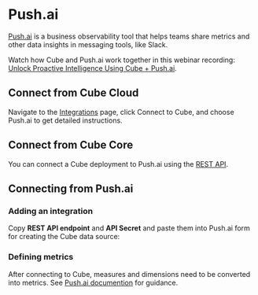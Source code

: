 # Push.ai

[Push.ai](https://push.ai) is a business observability tool that helps teams
share metrics and other data insights in messaging tools, like Slack.

<Screenshot src="https://ucarecdn.com/b7f2f073-fd77-4de3-a40f-ee7e3690b535/"/>

<InfoBox>

Watch how Cube and Push.ai work together in this webinar recording:
[Unlock Proactive Intelligence Using Cube + Push.ai](https://cube.dev/events/unlock-proactive-intelligence-using-cube-push-ai).

</InfoBox>

## Connect from Cube Cloud

Navigate to the [Integrations](/product/workspace/integrations#connect-specific-tools)
page, click <Btn>Connect to Cube</Btn>, and choose <Btn>Push.ai</Btn> to get
detailed instructions.

## Connect from Cube Core

You can connect a Cube deployment to Push.ai using the [REST API](/reference/rest-api).

## Connecting from Push.ai

### Adding an integration

Copy **REST API endpoint** and **API Secret** and paste them into Push.ai form for
creating the Cube data source:

<Screenshot src="https://ucarecdn.com/06a814c2-25df-42d4-8b24-406292b50ac3/"/>

### Defining metrics

After connecting to Cube, measures and dimensions need to be converted into
metrics. See [Push.ai documention](https://docs.push.ai/semantic-layer-integrations/cube#usage-notes)
for guidance.


[ref-rest-api]: /product/apis-integrations/rest-api
